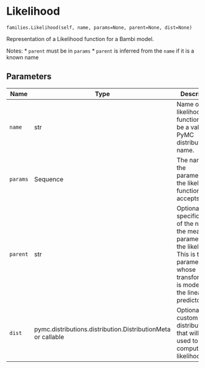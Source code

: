 # Likelihood { #bambi.Likelihood }

`families.Likelihood(self, name, params=None, parent=None, dist=None)`

Representation of a Likelihood function for a Bambi model.

Notes:
* ``parent`` must be in ``params``
* ``parent`` is inferred from the ``name`` if it is a known name

## Parameters

| Name     | Type                                                         | Description                                                                                                                                                | Default    |
|----------|--------------------------------------------------------------|------------------------------------------------------------------------------------------------------------------------------------------------------------|------------|
| `name`   | str                                                          | Name of the likelihood function. Must be a valid PyMC distribution name.                                                                                   | _required_ |
| `params` | Sequence                                                     | The name of the parameters the likelihood function accepts.                                                                                                | `None`     |
| `parent` | str                                                          | Optional specification of the name of the mean parameter in the likelihood. This is the parameter whose transformation is modeled by the linear predictor. | `None`     |
| `dist`   | pymc.distributions.distribution.DistributionMeta or callable | Optional custom PyMC distribution that will be used to compute the likelihood.                                                                             | `None`     |